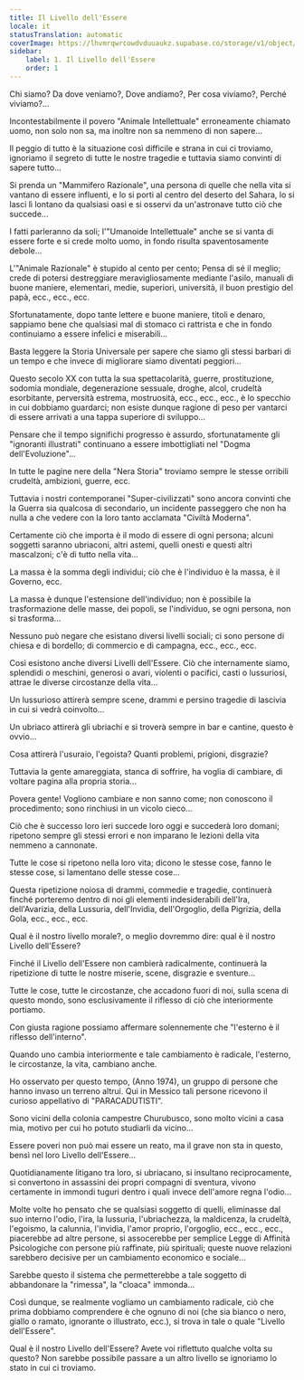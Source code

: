 ```yaml
---
title: Il Livello dell'Essere
locale: it
statusTranslation: automatic
coverImage: https://lhvmrqwrcowdvduuaukz.supabase.co/storage/v1/object/public/strapi-uploads/small_cover-tratado-de-psicologia-revolucionaria.webp-5e15e1cec4e0ebebcde5d7fc7565d8fd.webp
sidebar:
    label: 1. Il Livello dell'Essere
    order: 1
---
```

Chi siamo? Da dove veniamo?, Dove andiamo?, Per cosa viviamo?, Perché viviamo?...

Incontestabilmente il povero "Animale Intellettuale" erroneamente chiamato uomo, non solo non sa, ma inoltre non sa nemmeno di non sapere...

Il peggio di tutto è la situazione così difficile e strana in cui ci troviamo, ignoriamo il segreto di tutte le nostre tragedie e tuttavia siamo convinti di sapere tutto...

Si prenda un "Mammifero Razionale", una persona di quelle che nella vita si vantano di essere influenti, e lo si porti al centro del deserto del Sahara, lo si lasci lì lontano da qualsiasi oasi e si osservi da un'astronave tutto ciò che succede...

I fatti parleranno da soli; l'"Umanoide Intellettuale" anche se si vanta di essere forte e si crede molto uomo, in fondo risulta spaventosamente debole...

L'"Animale Razionale" è stupido al cento per cento; Pensa di sé il meglio; crede di potersi destreggiare meravigliosamente mediante l'asilo, manuali di buone maniere, elementari, medie, superiori, università, il buon prestigio del papà, ecc., ecc., ecc.

Sfortunatamente, dopo tante lettere e buone maniere, titoli e denaro, sappiamo bene che qualsiasi mal di stomaco ci rattrista e che in fondo continuiamo a essere infelici e miserabili...

Basta leggere la Storia Universale per sapere che siamo gli stessi barbari di un tempo e che invece di migliorare siamo diventati peggiori...

Questo secolo XX con tutta la sua spettacolarità, guerre, prostituzione, sodomia mondiale, degenerazione sessuale, droghe, alcol, crudeltà esorbitante, perversità estrema, mostruosità, ecc., ecc., ecc., è lo specchio in cui dobbiamo guardarci; non esiste dunque ragione di peso per vantarci di essere arrivati a una tappa superiore di sviluppo...

Pensare che il tempo significhi progresso è assurdo, sfortunatamente gli "ignoranti illustrati" continuano a essere imbottigliati nel "Dogma dell'Evoluzione"...

In tutte le pagine nere della "Nera Storia" troviamo sempre le stesse orribili crudeltà, ambizioni, guerre, ecc.

Tuttavia i nostri contemporanei "Super-civilizzati" sono ancora convinti che la Guerra sia qualcosa di secondario, un incidente passeggero che non ha nulla a che vedere con la loro tanto acclamata "Civiltà Moderna".

Certamente ciò che importa è il modo di essere di ogni persona; alcuni soggetti saranno ubriaconi, altri astemi, quelli onesti e questi altri mascalzoni; c'è di tutto nella vita...

La massa è la somma degli individui; ciò che è l'individuo è la massa, è il Governo, ecc.

La massa è dunque l'estensione dell'individuo; non è possibile la trasformazione delle masse, dei popoli, se l'individuo, se ogni persona, non si trasforma...

Nessuno può negare che esistano diversi livelli sociali; ci sono persone di chiesa e di bordello; di commercio e di campagna, ecc., ecc., ecc.

Così esistono anche diversi Livelli dell'Essere. Ciò che internamente siamo, splendidi o meschini, generosi o avari, violenti o pacifici, casti o lussuriosi, attrae le diverse circostanze della vita...

Un lussurioso attirerà sempre scene, drammi e persino tragedie di lascivia in cui si vedrà coinvolto...

Un ubriaco attirerà gli ubriachi e si troverà sempre in bar e cantine, questo è ovvio...

Cosa attirerà l'usuraio, l'egoista? Quanti problemi, prigioni, disgrazie?

Tuttavia la gente amareggiata, stanca di soffrire, ha voglia di cambiare, di voltare pagina alla propria storia...

Povera gente! Vogliono cambiare e non sanno come; non conoscono il procedimento; sono rinchiusi in un vicolo cieco...

Ciò che è successo loro ieri succede loro oggi e succederà loro domani; ripetono sempre gli stessi errori e non imparano le lezioni della vita nemmeno a cannonate.

Tutte le cose si ripetono nella loro vita; dicono le stesse cose, fanno le stesse cose, si lamentano delle stesse cose...

Questa ripetizione noiosa di drammi, commedie e tragedie, continuerà finché porteremo dentro di noi gli elementi indesiderabili dell'Ira, dell'Avarizia, della Lussuria, dell'Invidia, dell'Orgoglio, della Pigrizia, della Gola, ecc., ecc., ecc.

Qual è il nostro livello morale?, o meglio dovremmo dire: qual è il nostro Livello dell'Essere?

Finché il Livello dell'Essere non cambierà radicalmente, continuerà la ripetizione di tutte le nostre miserie, scene, disgrazie e sventure...

Tutte le cose, tutte le circostanze, che accadono fuori di noi, sulla scena di questo mondo, sono esclusivamente il riflesso di ciò che interiormente portiamo.

Con giusta ragione possiamo affermare solennemente che "l'esterno è il riflesso dell'interno".

Quando uno cambia interiormente e tale cambiamento è radicale, l'esterno, le circostanze, la vita, cambiano anche.

Ho osservato per questo tempo, (Anno 1974), un gruppo di persone che hanno invaso un terreno altrui. Qui in Messico tali persone ricevono il curioso appellativo di "PARACADUTISTI".

Sono vicini della colonia campestre Churubusco, sono molto vicini a casa mia, motivo per cui ho potuto studiarli da vicino...

Essere poveri non può mai essere un reato, ma il grave non sta in questo, bensì nel loro Livello dell'Essere...

Quotidianamente litigano tra loro, si ubriacano, si insultano reciprocamente, si convertono in assassini dei propri compagni di sventura, vivono certamente in immondi tuguri dentro i quali invece dell'amore regna l'odio...

Molte volte ho pensato che se qualsiasi soggetto di quelli, eliminasse dal suo interno l'odio, l'ira, la lussuria, l'ubriachezza, la maldicenza, la crudeltà, l'egoismo, la calunnia, l'invidia, l'amor proprio, l'orgoglio, ecc., ecc., ecc., piacerebbe ad altre persone, si assocerebbe per semplice Legge di Affinità Psicologiche con persone più raffinate, più spirituali; queste nuove relazioni sarebbero decisive per un cambiamento economico e sociale...

Sarebbe questo il sistema che permetterebbe a tale soggetto di abbandonare la "rimessa", la "cloaca" immonda...

Così dunque, se realmente vogliamo un cambiamento radicale, ciò che prima dobbiamo comprendere è che ognuno di noi (che sia bianco o nero, giallo o ramato, ignorante o illustrato, ecc.), si trova in tale o quale "Livello dell'Essere".

Qual è il nostro Livello dell'Essere? Avete voi riflettuto qualche volta su questo? Non sarebbe possibile passare a un altro livello se ignoriamo lo stato in cui ci troviamo.

